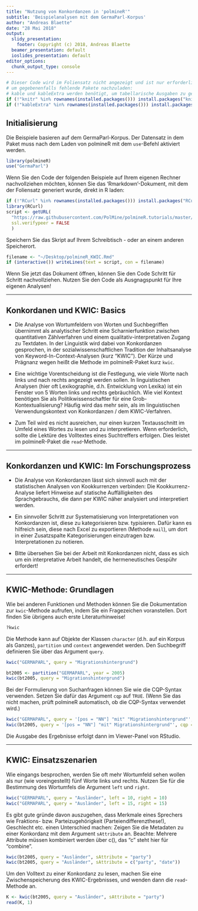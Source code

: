 ```yaml
---
title: "Nutzung von Konkordanzen in 'polmineR'"
subtitle: 'Beispielanalysen mit dem GermaParl-Korpus'
author: "Andreas Blaette"
date: "28 Mai 2018"
output:
  slidy_presentation:
    footer: Copyright (c) 2018, Andreas Blaette
  beamer_presentation: default
  ioslides_presentation: default
editor_options: 
  chunk_output_type: console
---
```



```r
# Dieser Code wird im Foliensatz nicht angezeigt und ist nur erforderlich,
# um gegebenenfalls fehlende Pakete nachzuladen:
# kable und kableExtra werden benötigt, um tabellarische Ausgaben zu generieren.
if (!"knitr" %in% rownames(installed.packages())) install.packages("knitr")
if (!"kableExtra" %in% rownames(installed.packages())) install.packages("kableExtra")
```


## Initialisierung

Die Beispiele basieren auf dem GermaParl-Korpus. Der Datensatz in dem Paket muss nach dem Laden von polmineR mit dem `use`-Befehl aktiviert werden.

```r
library(polmineR)
use("GermaParl")
```

Wenn Sie den Code der folgenden Beispiele auf Ihrem eigenen Rechner nachvollziehen möchten, können Sie das 'Rmarkdown'-Dokument, mit dem der Foliensatz generiert wurde, direkt in R laden:

```r
if (!"RCurl" %in% rownames(installed.packages())) install.packages("RCurl")
library(RCurl)
script <- getURL(
  "https://raw.githubusercontent.com/PolMine/polmineR.tutorials/master/polmineR_KWIC.Rmd",
  ssl.verifypeer = FALSE
  )
```


Speichern Sie das Skript auf Ihrem Schreibtisch - oder an einem anderen Speicherort.

```r
filename <- "~/Desktop/polmineR_KWIC.Rmd"
if (interactive()) writeLines(text = script, con = filename)
```

Wenn Sie jetzt das Dokument öffnen, können Sie den Code Schritt für Schritt nachvollziehen. Nutzen Sie den Code als Ausgnagspunkt für Ihre eigenen Analysen!

----

## Konkordanen und KWIC: Basics

  * Die Analyse von Wortumfeldern von Worten und Suchbegriffen übernimmt als analytischer Schritt eine Scharnierfunktion zwischen quantitativen Zählverfahren und einem qualitativ-interpretativen Zugang zu Textdaten. In der Linguistik wird dabei von Konkordanzen gesprochen, in der sozialwissenschaftlichen Tradition der Inhaltsanalyse von Keyword-In-Context-Analysen (kurz "KWIC"). Der Kürze und Prägnanz wegen heißt die Methode im polmineR-Paket kurz `kwic`.
  
  * Eine wichtige Vorentscheidung ist die Festlegung, wie viele Worte nach links und nach rechts angezeigt werden sollen. In linguistischen Analysen (hier oft Lexikographie, d.h. Entwicklung von Lexika) ist ein Fenster von 5 Worten links und rechts gebräuchlich. Wie viel Kontext benötigen Sie als Politikwissenschaftler für eine Grob-Kontextualisierung? Häufig wird das mehr sein, als im linguistischen Verwendungskontext von Konkordanzen / dem KWIC-Verfahren.
  
  * Zum Teil wird es nicht ausreichen, nur einen kurzen Textausschnitt im Umfeld eines Wortes zu lesen und zu interpretieren. Wenn erforderlich, sollte die Lektüre des Volltextes eines Suchtreffers erfolgen. Dies leistet im polmineR-Paket die `read`-Methode.
  

----

## Konkordanzen und KWIC: Im Forschungsprozess

  * Die Analyse von Konkordanzen lässt sich sinnvoll auch mit der statistischen Analysen von Kookkurrenzen verbinden: Die Kookkurrenz-Analyse liefert Hinweise auf statische Auffälligkeiten des Sprachgebrauchs, die dann per KWIC näher analysiert und interpretiert werden.
  
  * Ein sinnvoller Schritt zur Systematisierung von Interpretationen von Konkordanzen ist, diese zu kategorisieren bzw. typisieren. Dafür kann es hilfreich sein, diese nach Excel zu exportieren (Methode `mail`), um dort in einer Zusatzspalte Kategorisierungen einzutragen bzw. Interpretationen zu notieren.
  
  * Bitte übersehen Sie bei der Arbeit mit Konkordanzen nicht, dass es sich um ein interpretative Arbeit handelt, die hermeneutisches Gespühr erfordert! 
  

----

## KWIC-Methode: Grundlagen

Wie bei anderen Funktionen und Methoden können Sie die Dokumentation zur `kwic`-Methode aufrufen, indem Sie ein Fragezeichen voranstellen. Dort finden Sie übrigens auch erste Literaturhinweise!

```r
?kwic
```

Die Methode kann auf Objekte der Klassen `character` (d.h. auf ein Korpus als Ganzes), `partition` und `context` angewendet werden. Den Suchbegriff definieren Sie über das Argument `query`.

```r
kwic("GERMAPARL", query = "Migrationshintergrund")

bt2005 <- partition("GERMAPARL", year = 2005)
kwic(bt2005, query = "Migrationshintergrund")
```  

Bei der Formulierung von Suchanfragen können Sie wie die CQP-Syntax verwenden. Setzen Sie dafür das Argument `cqp` auf `TRUE`. (Wenn Sie das nicht machen, prüft polmineR automatisch, ob die CQP-Syntax verwendet wird.)

```r
kwic("GERMAPARL", query = '[pos = "NN"] "mit" "Migrationshintergrund"', cqp = TRUE)
kwic(bt2005, query = '[pos = "NN"] "mit" Migrationshintergrund"', cqp = TRUE)
```  

Die Ausgabe des Ergebnisse erfolgt dann im Viewer-Panel von RStudio.

----

## KWIC: Einsatzszenarien

Wie eingangs besprochen, werden Sie oft mehr Wortumfeld sehen wollen als nur (wie voreingestellt) fünf Worte links und rechts. Nutzen Sie für die Bestimmung des Wortumfels die Argument `left` und `right`.

```r
kwic("GERMAPARL", query = "Ausländer", left = 10, right = 10)
kwic("GERMAPARL", query = "Ausländer", left = 15, right = 15)
```

Es gibt gute gründe davon auszugehen, dass Merkmale eines Sprechers wie Fraktions- bzw. Parteizugehörigkeit (Parteiendifferenzthese!), Geschlecht etc. einen Unterschied machen: Zeigen Sie die Metadaten zu einer Konkordanz mit dem Argument `sAttribute` an. Beachte: Mehrere Attribute müssen kombiniert werden über c(), das "c" steht hier für "combine".

```r
kwic(bt2005, query = "Ausländer", sAttribute = "party")
kwic(bt2005, query = "Ausländer", sAttribute = c("party", "date"))
```

Um den Volltext zu einer Konkordanz zu lesen, machen Sie eine Zwischenspeicherung des KWIC-Ergebnisses, und wenden dann die `read`-Methode an.

```r
K <- kwic(bt2005, query = "Ausländer", sAttribute = "party")
read(K, 1)
```
